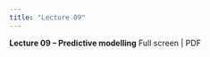 ```yaml
---
title: "Lecture 09"
---
```



**Lecture 09 -- Predictive modelling** Full screen | PDF

<!-- 
```{=html}
<iframe class="slide-deck" src="lecture-09.html" height="420" width="747" style="border: 1px solid #2e3846;"></iframe>
``` 
-->



